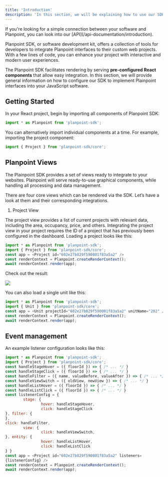 ```yaml
---
title: 'Introduction'
description: 'In this section, we will be explaining how to use our SDK for implementation into your software.'
---
```


<Note>
  If you're looking for a simple connection between your software and Planpoint, you can look into our [API](/api-documentation/introduction).
</Note>

Planpoint SDK, or software development kit, offers a collection of tools for developers to integrate Planpoint interfaces to their custom web projects. With a few lines of code, you can enhance your project with interactive and modern user experiences.

The Planpoint SDK facilitates rendering by serving **pre-configured React components** that allow easy integration. In this section, we will provide general information on how to configure our SDK to implement Plainpoint interfaces into your JavaScript software.

## Getting Started 

In your React project, begin by importing all components of Planpoint SDK:

```JavaScript
import * as Planpoint from 'planpoint-sdk';
```

You can alternatively import individual components at a time. For example, importing the project component:

```JavaScript
import { Project } from 'planpoint-sdk/core';
```

## Planpoint Views

The Plainpoint SDK provides a set of views ready to integrate to your websites. Plainpoint will serve ready-to-use graphical components, while handling all processing and data management. 

There are four core views which can be rendered via the SDK. Let’s have a look at them and their corresponding integrations.

1. Project View

The project view provides a list of current projects with relevant data, including the area, occupancy, price, and others. Integrating the project view in your project  requires the ID of a project that has previously been configured in the dashboard. Loading a project looks like this:

```JavaScript
import * as Planpoint from 'planpoint-sdk';
import { Project } from 'planpoint-sdk/core';
const app = <Project id="602e27b829f590001f83a5a2" />
const renderContext = Planpoint.createRenderContext();
await renderContext.render(app);
```

Check out the result:

<Frame type="glass">
  <img src="https://i.postimg.cc/D0BN3rMd/temp-Imaget-Mmy-Bb.avif" />
</Frame>


You can also load a single unit like this:

```JavaScript
import * as Planpoint from 'planpoint-sdk';
import { Unit } from 'planpoint-sdk/core';
const app = <Unit projectId="602e27b829f590001f83a5a2" unitName="202" />
const renderContext = Planpoint.createRenderContext();
await renderContext.render(app);
```

## Event management

An example listener configuration looks like this:

```JavaScript
import * as Planpoint from 'planpoint-sdk';
import { Project } from 'planpoint-sdk/core';
const handleStageHover = ({ floorId }) => { /* ... */ }
const handleStageClick = ({ floorId }) => { /* ... */ }
const handleFilter = ({ name, valueBefore, valueAfter }) => { /* ... */ }
const handleViewSwitch = ({ oldView, newView }) => { /* ... */ }
const handleListHover = ({ floorId }) => { /* ... */ }
const handleListClick = ({ floorId }) => { /* ... */ }
const listenerConfig = {
        stage: {
                hover: handleStageHover,
                click: handleStageClick
}, filter: {
},
click: handleFilter,
        view: {
                click: handleViewSwitch,
}, entity: {
                hover: handleListHover,
                click: handleListClick
} }
const app = <Project id="602e27b829f590001f83a5a2" listeners=
{listenerConfig} />
const renderContext = Planpoint.createRenderContext();
await renderContext.render(app);
```